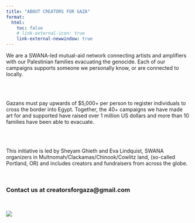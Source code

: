 ```yaml
---
title: "ABOUT CREATORS FOR GAZA"
format: 
  html:
    toc: false
    # link-external-icon: true
    link-external-newwindow: true
---
```


We are a SWANA-led mutual-aid network connecting artists and amplifiers with our Palestinian families evacuating the genocide. Each of our campaigns supports someone we personally know, or are connected to locally.

<br> <br>

Gazans must pay upwards of \$5,000+ per person to register individuals to cross the border into Egypt. Together, the 40+ campaigns we have made art for and supported have raised over 1 million US dollars and more than 10 families have been able to evacuate.

<br> <br>

This initiative is led by Sheyam Ghieth and Eva Lindquist, SWANA organizers in Multnomah/Clackamas/Chinook/Cowlitz land, (so-called Portland, OR) and includes creators and fundraisers from across the globe.

<br> 

### Contact us at creatorsforgaza@gmail.com

<br>

[![](images/screenshots2.jpg){fig-align="center"}](https://www.instagram.com/creatorsforgaza/)
